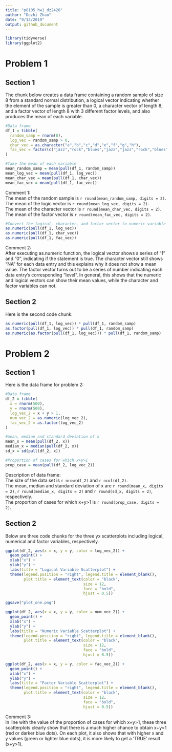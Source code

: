 ```yaml
---
title: "p8105_hw1_dz2426"
author: "Duzhi Zhao"
date: "9/13/2019"
output: github_document
---
```


```r
library(tidyverse)
library(ggplot2)
```

# Problem 1

## Section 1
The chunk below creates a data frame containing a random sample of size 8 from a standard normal distribution, a logical vector indicating whether the element of the sample is greater than 0, a character vector of length 8, and a factor vector of length 8 with 3 different factor levels, and also produces the mean of each variable.
```r

#Data frame
df_1 = tibble(
  random_samp = rnorm(8),
  log_vec = random_samp > 0,
  char_vec = as.character("a","b","c","d","e","f","g","h"),
  fac_vec = factor(c("jazz","rock","blues","jazz","jazz","rock","blues","rock"))
)

#Take the mean of each variable
mean_random_samp = mean(pull(df_1, random_samp))
mean_log_vec = mean(pull(df_1, log_vec))
mean_char_vec = mean(pull(df_1, char_vec))
mean_fac_vec = mean(pull(df_1, fac_vec))

```
Comment 1: <br />
The mean of the random sample is `r round(mean_random_samp, digits = 2)`. <br />
The mean of the logic vector is `r round(mean_log_vec, digits = 2)`. <br />
The mean of the character vector is `r round(mean_char_vec, digits = 2)`. <br />
The mean of the factor vector is `r round(mean_fac_vec, digits = 2)`. <br />
```r
#Convert the logical, character, and factor vector to numeric variable
as.numeric(pull(df_1, log_vec))
as.numeric(pull(df_1, char_vec))
as.numeric(pull(df_1, fac_vec))
```
Comment 2: <br />
After executing as.numeric function, the logical vector shows a series of "1" and "0", indicating if the statement is true. The character vector still shows "NA" for each data entry and this explains why it does not show a mean value. The factor vector turns out to be a series of number indicating each data entry's corresponding "level". 
In general, this shows that the numeric and logical vectors can show their mean values, while the character and factor variables can not.

## Section 2
Here is the second code chunk:
```r

as.numeric(pull(df_1, log_vec)) * pull(df_1, random_samp)
as.factor(pull(df_1, log_vec)) * pull(df_1, random_samp)
as.numeric(as.factor(pull(df_1, log_vec))) * pull(df_1, random_samp)
```
# Problem 2
## Section 1
Here is the data frame for problem 2:
```r
#Data frame
df_2 = tibble(
  x = rnorm(500),
  y = rnorm(500),
  log_vec_2 = x + y > 1,
  num_vec_2 = as.numeric(log_vec_2),
  fac_vec_2 = as.factor(log_vec_2)
)

#mean, median and standard deviation of x
mean_x = mean(pull(df_2, x))
median_x = median(pull(df_2, x))
sd_x = sd(pull(df_2, x))

#Proportion of cases for which x+y>1
prop_case = mean(pull(df_2, log_vec_2))

```
Description of data frame: <br />
The size of the data set is `r nrow(df_2)` and `r ncol(df_2)`. <br />
The mean, median and standard deviation of x are `r round(mean_x, digits = 2)`, `r round(median_x, digits = 2)` and `r round(sd_x, digits = 2)`, respectively. <br />
The proportion of cases for which x+y>1 is `r round(prop_case, digits = 2)`.

## Section 2
Below are three code chunks for the three yx scatterplots including logical, numerical and factor variables, respectively.
```r
ggplot(df_2, aes(x = x, y = y, color = log_vec_2)) +
  geom_point() +
  xlab("x") +
  ylab("y") +
  labs(title = "Logical Variable Scatterplot") +
  theme(legend.position = "right", legend.title = element_blank(),
        plot.title = element_text(color = "black", 
                                  size = 12, 
                                  face = "bold", 
                                  hjust = 0.5))

ggsave("plot_one.png")
```
```r

ggplot(df_2, aes(x = x, y = y, color = num_vec_2)) +
  geom_point() +
  xlab("x") +
  ylab("y") +
  labs(title = "Numeric Variable Scatterplot") +
  theme(legend.position = "right", legend.title = element_blank(), 
        plot.title = element_text(color = "black", 
                                  size = 12, 
                                  face = "bold", 
                                  hjust = 0.5))
```
```r
ggplot(df_2, aes(x = x, y = y, color = fac_vec_2)) +
  geom_point() +
  xlab("x") +
  ylab("y") +
  labs(title = "Factor Variable Scatterplot") +
  theme(legend.position = "right", legend.title = element_blank(),
        plot.title = element_text(color = "black", 
                                  size = 12, 
                                  face = "bold", 
                                  hjust = 0.5))
```
Comment 3: <br />
In line with the value of the proportion of cases for which x+y>1, these three scatterplots clearly show that there is a much higher chance to obtain x+y<1 (red or darker blue dots). On each plot, it also shows that with higher x and y values (green or lighter blue dots), it is more likely to get a 'TRUE' result (x+y>1).





